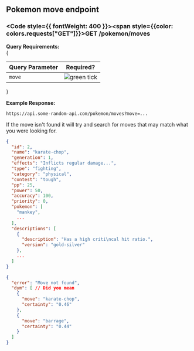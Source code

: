 
## Pokemon move endpoint

### <Code style={{ fontWeight: 400 }}><span style={{color: colors.requests["GET"]}}>GET</span> /pokemon/moves</Code>

**Query Requirements:**<br/>
{
<table className="queryParamTable">
  <thead>
    <tr>
      <th>Query Parameter</th>
      <th>Required?</th>
    </tr>
  </thead>
  <tbody>
      <tr>
      <td><Code>move</Code></td>
      <td>
        <Image loading="lazy" style={{ margin: 'auto' }} src={greenTickIcon} alt="green tick" width={16} height={16} quality="100" />
      </td>
    </tr>
  </tbody>
</table>
}

**Example Response:**
```url filename="URL"
https://api.some-random-api.com/pokemon/moves?move=...
```

<Callout icon="ℹ️" type="info">If the move isn't found it will try and search for moves that may match what you were looking for.</Callout>
```json filename="Response - 200 OK"
{
  "id": 2,
  "name": "karate-chop",
  "generation": 1,
  "effects": "Inflicts regular damage...",
  "type": "fighting",
  "category": "physical",
  "contest": "tough",
  "pp": 25,
  "power": 50,
  "accuracy": 100,
  "priority": 0,
  "pokemon": [
    "mankey",
    ...
  ],
  "descriptions": [
    {
      "description": "Has a high criti­\ncal hit ratio.",
      "version": "gold-silver"
    },
    ...
  ]
}
```

```json filename="Response - 404 Not Found"
{
  "error": "Move not found",
  "dym": [ // Did you mean
    {
      "move": "karate-chop",
      "certainty": "0.46"
    },
    {
      "move": "barrage",
      "certainty": "0.44"
    }
  ]
}
```
